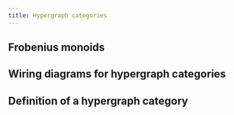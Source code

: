 ```yaml
---
title: Hypergraph categories
---
```




## Frobenius monoids

## Wiring diagrams for hypergraph categories

## Definition of a hypergraph category